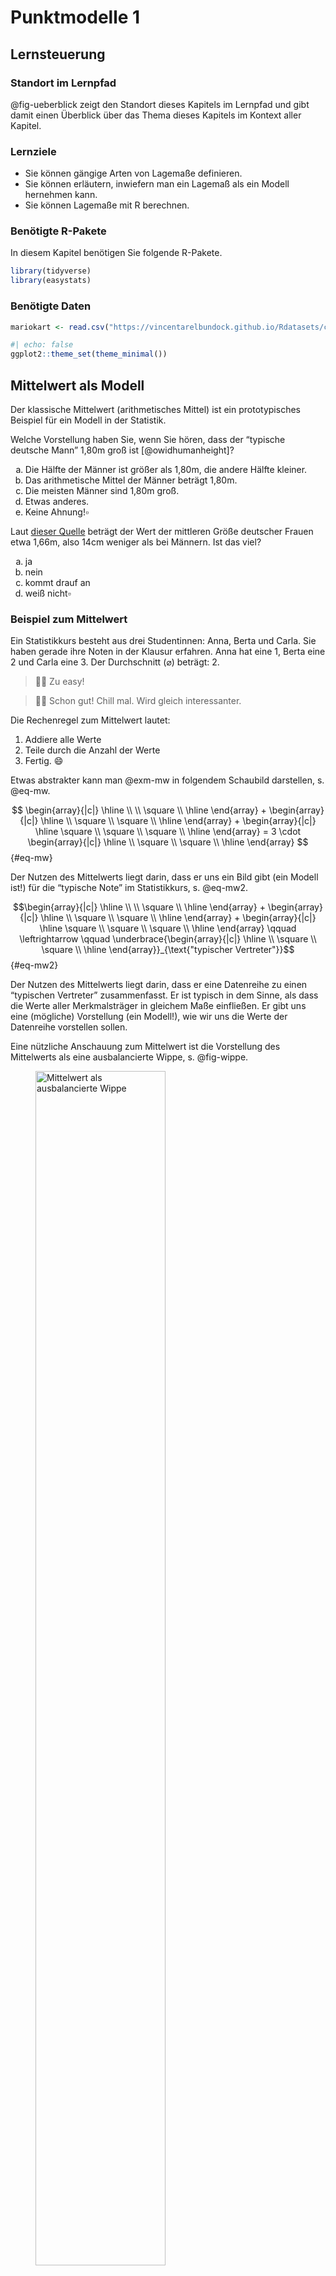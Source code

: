# Punktmodelle 1 {#sec-punktmodelle1}



## Lernsteuerung

### Standort im Lernpfad

@fig-ueberblick zeigt den Standort dieses Kapitels im Lernpfad und gibt damit einen Überblick über das Thema dieses Kapitels im Kontext aller Kapitel.




### Lernziele


- Sie können gängige Arten von Lagemaße definieren.
- Sie können erläutern, inwiefern man ein Lagemaß als ein Modell hernehmen kann.
- Sie können Lagemaße mit R berechnen.


### Benötigte R-Pakete

In diesem Kapitel benötigen Sie folgende R-Pakete.

```r
library(tidyverse)
library(easystats)
```


### Benötigte Daten

```r
mariokart <- read.csv("https://vincentarelbundock.github.io/Rdatasets/csv/openintro/mariokart.csv")
```





```r
#| echo: false
ggplot2::theme_set(theme_minimal())
```




## Mittelwert als Modell {#sec-mw}

Der klassische Mittelwert (arithmetisches Mittel) ist ein prototypisches Beispiel für ein Modell in der Statistik.


:::{#exr-mw-md-mod}
Welche Vorstellung haben Sie, wenn Sie hören, dass der "typische deutsche Mann" 1,80m groß ist [@owidhumanheight]?

a) Die Hälfte der Männer ist größer als 1,80m, die andere Hälfte kleiner.
b) Das arithmetische Mittel der Männer beträgt 1,80m.
c) Die meisten Männer sind 1,80m groß.
d) Etwas anderes.
e) Keine Ahnung!$\square$
:::

:::{#exr-mw2}
Laut [dieser Quelle](https://en.wikipedia.org/wiki/Average_human_height_by_country) beträgt der Wert der mittleren Größe deutscher Frauen etwa 1,66m, also 14cm weniger als bei Männern.
Ist das viel?

a) ja
b) nein
c) kommt drauf an
d) weiß nicht$\square$
:::




:::{#exm-mw}
### Beispiel zum Mittelwert

Ein Statistikkurs besteht aus drei Studentinnen: Anna, Berta und Carla.
Sie haben gerade ihre Noten in der Klausur erfahren. Anna hat eine 1, Berta eine 2 und Carla eine 3.
Der Durchschnitt ($\varnothing$) beträgt: 2.
:::

>   🧑‍🎓 Zu easy!

>   👨‍🏫 Schon gut! Chill mal. Wird gleich interessanter.


Die Rechenregel zum Mittelwert lautet:

1. Addiere alle Werte
2. Teile durch die Anzahl der Werte
3. Fertig. 😄




Etwas abstrakter kann man @exm-mw in folgendem Schaubild darstellen, s. @eq-mw.


$$
\begin{array}{|c|} \hline \\ \\ \square \\ \hline \end{array} + \begin{array}{|c|} \hline \\ \square \\ \square \\ \hline \end{array} + \begin{array}{|c|} \hline \square \\ \square \\ \square \\ \hline \end{array} = 3 \cdot \begin{array}{|c|} \hline \\ \square \\ \square \\ \hline \end{array}
$$ {#eq-mw}

Der Nutzen des Mittelwerts liegt darin, dass er uns ein Bild gibt (ein Modell ist!) für die "typische Note" im Statistikkurs, s. @eq-mw2.


$$\begin{array}{|c|} \hline \\ \\ \square \\ \hline \end{array} + \begin{array}{|c|} \hline \\ \square \\ \square \\ \hline \end{array} + \begin{array}{|c|} \hline \square \\ \square \\ \square \\ \hline \end{array} \qquad \leftrightarrow  \qquad \underbrace{\begin{array}{|c|} \hline \\ \square \\ \square \\ \hline \end{array}}_{\text{"typischer Vertreter"}}$$ {#eq-mw2}


:::{.callout-important}
Der Nutzen des Mittelwerts liegt darin, dass er eine Datenreihe zu einen "typischen Vertreter" zusammenfasst.
Er ist typisch in dem Sinne, als dass die Werte aller Merkmalsträger in gleichem Maße einfließen.
Er gibt uns eine (mögliche) Vorstellung (ein Modell!), wie wir uns die Werte der Datenreihe vorstellen sollen.
:::


Eine nützliche Anschauung zum Mittelwert ist die Vorstellung des Mittelwerts als eine ausbalancierte Wippe, s. @fig-wippe.

![Mittelwert als ausbalancierte Wippe](img/1280px-Seesaw_with_mean.svg.png){#fig-wippe width="70%"}

:::{.xsmall}
[Quelle: Von Maphry - Eigenes Werk, CC BY-SA 4.0]( https://commons.wikimedia.org/w/index.php?curid=79390659)
:::

In "Mathe-Sprech" bezeichnet man den Mittelwert häufig mit $\bar{x}$ und schreibt die Rechenregel so, s. @eq-mw-formel.


$$\bar {x} =\frac{1}{n} \sum_{i=1}^{n}{x_{i}}=\frac {x_{1}+x_{2}+\dotsb +x_{n}} {n}$$ {#eq-mw-formel}


:::{#def-mw}
### Mittelwert
Der Mittelwert von $X$, präziser: das arithmetische Mittel, ist definiert als die Summe der Elemente von $X$ geteilt durch deren Anzahl, $n$.\square$
:::

Da der Mittelwert eine zentrale Rolle spielt in der Statistik,
sollten wir ihn uns noch etwas genauer anschauen.
In s. @fig-mw1 sehen wir die Noten von (dieses Mal) vier Studentis.
Die gestrichelte horizontale Linie zeigt den Mittelwert der vier Noten.
Die schwarzen Punkte sind die Daten, in dem Fall die einzelnen Noten.
Die vertikalen Linien zeigen die Abweichungen der Noten zum Mittelwert.
Bezeichnen wir die Abweichung - auch als "Fehler", "Rest" oder "Residuum" bezeichnet - der $i$-ten Person mit $e_i$ (e wie "Fehler) und die $i$-te Note mit $x_i$, so können wir festhalten:

$$x_i = \bar{x} + e_i$$

Einfacher ausgedrückt:


$$\text{Daten} = \text{Modell} + \text{Rest}$$

Der Mittelwert ist hier unser Modell der Daten.
Wie gesagt: Ein Modell ist eine vereinfachte (zusammengefasste) Beschreibung einer Datenreihe.


Um Modelle darzustellen, wird in der Datenanalyse häufig folgende Art von Modellgleichung verwendet:


$$\hat{y} \sim m$$

Lies: "Der Modellwert $\hat{y}$ ist eine Funktion des Modells (m) ". 
Der Kringel "~"^[die sog. "Tilde"] soll also hier heißen "... ist eine Funktion von ...".

Mit $\hat{y}$ sind die vorhergesagten bzw. die zu erklärende Variable^[AV, Output-Variable, Zielvariable] gemeint.

Das "Dach"  über dem $y$ bedeutet "vorhergesager Y-Wert" oder "Y-Wert laut dem Modell".

Der tatsächliche, beobachtete Wert $y$ setzt sich zusammen aus dem Modellwert (m) plus einem Fehler (e wie error):

$$y = m + e$$

Anstelle von $m$ schreibt ma nauch $\hat{y}$ ("y-Dach"). \hat{y} bedeutet der "vorhergesagte y-Wert laut einem Modell".


In diesem Fall ist das Modell einfach gleich dem Mittelwert (und nicht irgendeiner Funktion des Mittelwerts), so dass wir schreiben können:


$$y = \bar{x} + e$$


Die Zielvariable $Y$ wird also durch ihren eigenen Mittelwert erklärt, außer gehen wir von einem Fehler $e$ in unseren Modellvorhersagen aus. Nobody is perfect.
In späteren Kapiteln werden wir andere Variablen heranziehen, um die Zielvariable zu erklären.
Würden wir z.B. sagen wollen, dass wir $Y$ als Funktion einer Variable $X$ erklären,
so würden wir schreiben:

$$\bar{y} \sim x$$
Da wir im Moment aber keine andere Variablen bemühen, um $Y$ zu erklären schreibt man auch:

$$\bar{y} \sim 1$$

Diese Schreibweise sieht verwirrend aus. 
Die $1$ soll aber einfach zeigen, dass wir keine andere Variable zur Erklärung von $Y$ verwenden, 
daher steht hier kein Buchstabe, sondern eine einfache $1$.


:::{#exm-noten}
### Noten, Mittelwert und Abweichung

Vier Studentis Anna, Berta, Carl, Dani haben ihre Statistik-Klausur zurückbekommen.
Die Noten sehen Sie in @fig-mw1.
Außerdem ist der Mittelwert (gestrichelte horizontale Linie) sowie die Abweichungen der einzelnen Noten vom Mittelwert eingezeichnet.$\square$
:::


Schauen Sie sich die Abweichungsbalken^[Residuen, Fehler; häufig mit $e$ wie *error* bezeichnet] in @fig-mw1 einmal genauer an.


```r
#| fig-cap: "Der Mittelwert als horizontale (gestrichelte) Linie. Die vertikalen Linien zeigen die Abweichungen der einzelnen Werte zum Mittelwert. Die Abweichungen summieren sich zu Null auf."
#| label: fig-mw1

d <- tibble::tribble(
  ~id, ~note, ~note_avg, ~delta, ~note2, ~note_avg2,
   1L,     2,     2.325, -0.325,  2.325,          2,
   2L,   2.7,     2.325,  0.375,    2.7,      2.325,
   3L,   3.1,     2.325,  0.775,    3.1,      2.325,
   4L,   1.5,     2.325, -0.825,  2.325,        1.5
  )


d <- d %>% 
  mutate(delta_abs = abs(delta),
         pos = ifelse(delta > 0, "positiv", "negativ"),
         delta_sq = delta^2)



d %>%
  ggplot(aes(x = id, 
             y = note)) +
  geom_hline(yintercept = mean(d$note), 
             linetype = "dashed") +
  geom_segment(aes(y = mean(d$note),
                   yend = note,
                   x = id,
                   xend = id,
                   linetype = pos)
               ) +
  geom_point(size = 5) + 
  labs(linetype = "Richtung der Abweichung") +
  theme(legend.position =  c(1, 1),
        legend.justification = c(1, 1)) +
  annotate(geom = "label",
           x = 0,
           hjust = 0,
           y = mean(d$note), 
           label = paste0("MW = ", round(mean(d$note), 2))) +
  scale_y_continuous(limits = c(1, 4)) +
  labs(x = "",
       y = "") +
  scale_x_continuous(breaks = 1:4) +
  theme(legend.position = "bottom") +
  theme_minimal() -> p_mean_deltas

p_mean_deltas
```



Jetzt stellen Sie sich vor, Sie würden die vom Mittelwert nach oben ragenden Balkenlängen aneinanderlegen.
Sehen Sie das vor Ihrem geistigen Auge? 
Jetzt legen Sie auch noch die Abweichungsbalken, die nach unten ragen aneinander, aneinander.
Wer viel Phantasie hat, erkennt (sieht) jetzt,
dass die Gesamtlänge der "Balken nach oben" identisch ist zur Gesamtlänge der nach "unten ragenden Balken", vgl. @fig-wippe.

Präziser ausgedrückt und ohne Ihre Phantasie zu strapazieren (@eq-summenull):

$$\sum_{i=1}^n (x_i-\bar{x})=\sum_{i=1}^n x_i - \sum_{i=1}^n \bar{x} = n\cdot \bar{x} - n\cdot \bar{x}=0$$ {#eq-summenull}

:::{.callout-note}
Die Summe der Abweichungen vom Mittelwert ist Null.
:::



:::{#exr-mw-wealth1}
Was schätzen Sie, wie hoch das mittlere Vermögen des Haushalte in Deutschland in etwa ist?^[Quelle:  [WSI](https://www.wsi.de/en/how-is-wealth-distributed-in-germany-14401.htm), Abruf 2023-04-19])

a) 50.000 Euro
b) 100.000 Euro
c) 150.000 Euro
d) 200.000 Euro
e) 250.000 Euro$\square$
:::



:::{#exm-md}
### Der reichste Mensch der Welt in Ihrem Hörsaal

Kommt der wertvollste Fußballspieler der Welt in Ihren Hörsaal, sagen wir, es ist Kylian Mbappé^[Quelle: https://www.transfermarkt.de/spieler-statistik/wertvollstespieler/marktwertetop, 2023-03-19].
Das Jahreseinkommen mit einem Jahreseinkommen von ca. 120 Millionen Euro^[Quelle: https://www.einkommenmagazin.de/kylian-mbappe-einkommen/, 2023-03-19].

>    🦹‍♂️ Hey Leute, wie geht's denn so! Wie viel Kohle verdient ihr eigentlich so?

>    🧑‍🎓 Äh, wir studieren und verdienen fast nix!

Die 100 Studis im Hörsaal schauen verdattert aus der Wäsche: Was ist das für eine komische Frage!?
Aber zumindest verteilt der Fußballspieler Autogramme.
:::


:::{#exr-elon}
### Mittleres Einkommen im Hörsaal, mit Kylian Mbappé

Schätzen Sie - im Kopf - das mittlere Vermögen im Hörsaal, gehen Sie davon aus,
dass alle der 100 Studentis jeweils 1000 Euro im Jahr verdienen.
:::



In R kann man das mittlere Einkommen (präziser: das arithmetische Mittel des Einkommenss) wie folgt berechnen.^[Die Details der Syntax, z.B. der Befehl `rep()` sind von geringer Bedeutung.]

```r
set.seed(42)  # Zufallszahlen festlegen, hier nicht so wichtig
einkommen_studis <- rep(x = 1000, times = 100)  # rep wie "repeat": wiederhole 1000 USD 100 Mal
einkommen <- c(einkommen_studis, 120*1e6)  # 100 Studis mit 1000E, 1 Mbappé mit 120 Mio
einkommen_mw <- mean(einkommen)
```


:::{.callout-note}
1 Million hat 6 Nuller hinter der führenden Eins,
das ist 1000 mal 1000.
Anders gesagt: 1 Million = $10^6 = 10^3 * 10^3$.
In Taschenrechner oder Computerschreibweise: 1 Mio = `1e6`,
das `1e6` ist zu lesen als "1 Mal 10 mit 6 im *E*xponenten".
:::

Der Mittelwert im Hörsaal beträgt also `r scales::label_comma()(einkommen_mw)` Euro.
Ist das ein gutes Modell für das "typische" Vermögen im Hörsaal?


### Der Mittelwert als lineares Modell

Man kann den Mittelwert als Gerade einzeichnen, s. @fig-mw2, bzw. als Gerade begreifen.
Insofern kann man vom Mittelwert auch als *lineares Modell* sprechen.

:::{#def-lm}
### Lineares Modell
Ein lineares Modell verwendet eine Gerade als Modell von Daten.$\square$
:::


```r
#| label: fig-mw2
#| fig-cap: Der mittlere Preis von Mariokart-Spielen als Gerade eingezeichnet
#| fig-subcap: 
#|   - "Mit Extremwerten"
#|   - "Ohne Extremwerte (<100 Euro)"
#| echo: false
#| layout-ncol: 2

ggplot(mariokart) +
  aes(x = X, y = total_pr) +
  geom_point(alpha = .7) +
  geom_hline(yintercept = mean(mariokart$total_pr),
             color = "red", size = 2) +
  labs(caption = paste0("MW: ", round(mean(mariokart$total_pr), 2)),
       x = "Nr. des Spiel") +
  scale_y_continuous(limits = c(0, 400))

mariokart2 <- 
mariokart %>% 
  filter(total_pr < 100)
  
ggplot(mariokart2) +
  aes(x = X, y = total_pr) +
  geom_point(alpha = .7) +
  geom_hline(yintercept = mean(mariokart2$total_pr),
             color = "red", size = 2) +
  labs(caption = paste0("MW: ", round(mean(mariokart2$total_pr), 2)),
       x = "Nr. des Spiel") +
  scale_y_continuous(limits = c(0, 400))


```


Ein lineares Modell kann man in R so berechnen:


```r
lm(einkommen ~ 1)  # lm wie "lineares Modell" oder engl. "linear modell"
```

Der Befehl gibt als *Koeffizient* einen Wert zurück und zwar den Mittelwert von `einkommen`, s. oben.
Dieser Wert wird als Achsenabschnitt (engl. *intercept*) bezeichnet,
das wird verständlich, wenn man z.B. in @fig-mw2 sieht, dass die Gerade genau an diesem Punkt die Y-Achse schneidet.

Die Syntax des Befehls `lm()` sieht etwas merkwürdig aus.
Ignorieren Sie das fürs Erste, wir besprechen das später (@sec-gerade1) ausführlich.


## Median als Modell {#sec-median}


>   🧑‍🎓 Hey, der Mittelwert ist doch Quatsch! Das ist gar kein typischer Wert für die Menschen im Hörsaal. Weder für den Mbappé, noch für uns Studis!

>   👨‍🏫 Ja, da habt ihr Recht.

>    ⚽   Die Welt  ist schon ungerecht! 


:::{.callout-important}
Bei (sehr) schiefen Verteilungen (s. @fig-mbappe) ist der Mittelwert (sehr) wenig aussagekräftig,
da er nicht mehr "typische" Werte für die Merkmalsträger beschreibt.
:::

@fig-mbappe stellt die Verteilung einer mit normal skalierter Achse und einmal mit logarithmischer X-Achse.
Die logarithmische X-Achse stellt den Unterschied von Mittelwert und Median deutlicher heraus als die "normale" (additive) Achse. 

```r
#| echo: false
#| fig-cap: "Die Einkommensverteilung im Hörsaal"
#| label: fig-mbappe
#| layout-ncol: 1
#| fig-asp: 0.5
#| fig-subcap: 
#|   - X-Achse in additiver Form
#|   - X-Achse in multiplikativer Form (logarithmische Darstellung)

d <-
  tibble(einkommen = einkommen,
         id = 1:length(einkommen))

p1 <- ggplot(d) +
  aes(x = einkommen) +
  geom_histogram() +
  theme_minimal() +
  geom_vline(xintercept = c(mean(einkommen)), color = "red") +
  geom_vline(xintercept = c(median(einkommen)), color = "blue") +
  annotate("label", x = median(einkommen), y = 100, label = "Median", color = "blue") +
  annotate("label", x = mean(einkommen), y = 0, label = "MW", color = "red") 

p1

p1 +
  scale_x_continuous(trans = "log10")
```


Der Mittelwert ist Hörsaal ist nicht typisch für die Menschen im Hörsaal:
Weder für Mbappé, noch für die Studis.
Genau genommen ist der Mittelwert in diesem Fall ziemlich nutzlos.


:::{.callout-important}
Der Mittelwert ist empfänglich für Extremwerte:
Gibt es einen extremen Wert in einer Datenreihe,
so spiegelt der Mittelwert stark diesen Wert wieder
und weniger die Mehrheit der gemäßigten Werte.
Man sagt, der Mittelwert ist nicht *robust* (gegenüber Extremwerten).
:::

:::{#exm-med}
### Das Median-Einkommen einiger Studentinnen
Fünf Studentinnen tauschen sich über ihr Einkommen aus, s. @fig-md1, links.
Es handelt sich um eine schiefe Verteilung.



```r
#| label: fig-md1
#| fig-cap: Das Median-Einkommen einiger Studentinnen sowie der Mittelwert (MW) ihres Einkommens
#| fig-subcap: 
#|   - "ID auf der X-Achse, Einkommen auf der Y-Achse"
#|   - "Einkommen auf der X-Achse, Häufigkeit auf der Y-Achse"
#| echo: false
#| layout-ncol: 1
#| fig-asp: 0.5 


d <-
  tibble(id = 1:5,
         name = c("Anna", "Berta", "Carla", "Dora", "Emma"),
         einkommen = c(1, 2, 3, 4, 100))

d %>% 
  ggplot(aes(x = id, y = einkommen)) +
  geom_vline(xintercept = 3, color = "red") +
  geom_col() +
  geom_label(aes(label = name)) +
  annotate("label", x = 3, y = 50, label = "Median") +
  theme_minimal()


d %>% 
  ggplot(aes(x = einkommen)) +
  geom_histogram(binwidth = 1, color = "white") +
  geom_vline(xintercept = median(d$einkommen), color = "red") +
  annotate("label", x = 3, y = 1, label = "Median", color = "red") +
  geom_vline(xintercept = mean(d$einkommen), color = "blue") +  
  annotate("label", x = 22, y = 1, label = "MW", color = "blue")   +
  theme_minimal()
```



Wir könnten jetzt behaupten, dass Carla das typische Einkommen (für diese Datenreihe) aufweist,
da es genauso viele Studentinnen gibt, die mehr verdienen, wie solche, die weniger verdienen.

$\square$

:::


:::{#def-median}
### Median
Merkmalsausprägung, die bei (aufsteigend) sortierten Beobachtungen in der Mitte liegt.
:::

Der Median ist robust (gegenüber) Extremwerten: Fügt man Extremwerte zu einer Verteilung hinzu, ändert sich der Median zumeist (deutlich) weniger als der Mittelwert.

@fig-median-human stellt den Median schematisch dar.




::: {#fig-median-human layout-ncol=5 width="1%" fig-align="bottom"}
![1,60m](img/Human_Silhouette.svg.png){width=0.1%}

![1,72m](img/Human_Silhouette.svg.png){width=0.13%}

![1,79m: Median!](img/human-red.png){width=0.15%}

![1,94](img/Human_Silhouette.svg.png){width=0.16%}

![2,12m](img/Human_Silhouette.svg.png){width=0.2%}

Der Median als der Wert des "mittleren" Objekts, wenn die Objekte aufsteigend sortiert sind.

:::


Bei geradem $n$ werden die beiden mittleren Werte betrachtet und das arithmetische Mittel aus diesen beiden Werten gebildet.


:::{#exm-med2}
Bei der Messreihe 1, 2, 3, 4, 5, 6, 8, 9 beträgt der Median 4.5.$\square$
:::



:::{#exr-md2}
### Emma wird reich
Durch ein geniales Patent wird Emma steinreich. Ihr Einkommen erhöht sich um das Hundertfache.
Wie verändert sich der Median?^[Er bleibt gleich, verändert sich also nicht.]$\square$
:::

Der Median ist *robust*, er verändert sich nicht oder kaum, wenn Extremwerte vorliegen.



:::{#exr-mw-md}

### Wer ist mehr "mittel"? Median oder Mittelwert?


>   🧑‍🎓 Das arithmetische Mittel sollte Mittelwert heißen, weil es die Mitte von zwei Messwerten widerspiegelt, also z.B. von 1 und 10 ist die Mitte 5,5 - also genau beim Mittelwert!

>   👩‍🎓 Moment! Der Median zeigt den mittleren Messert! Links und rechts sind gleich viele Messwerte, wenn man die Werte der Größe nach sortiert. Also liegt der Median genau in der Mitte!

Nehmen Sie Stellung zu dieser Diskussion!$\square$
:::


:::{#exm-md3}

### Ein "mittlerer" Preis für Mariokart

Der Mittelwert (das arithmetische Mittel) und der Median für das Start-Gebot (`start_pr)` von Mariokart-Spielen sind nicht gleich, der Mittelwert ist höher als der Median.

```r
mariokart <- read.csv("https://vincentarelbundock.github.io/Rdatasets/csv/openintro/mariokart.csv")

mariokart %>% 
  summarise(price_mw = mean(start_pr),
            price_md = median(start_pr))
```

Wie man sieht, ist der Mittelwert größer als der Median, s. @fig-mario-md


```r
#| echo: false
#| fig-cap: "Das Start-Gebot bei Mariokart-Spielen ist schief verteilt: Median und Mittelwert sind unterschiedlich"
#| label: fig-mario-md
mariokart %>% 
  select(start_pr) %>% 
  ggplot(aes(x = start_pr)) +
  geom_histogram() +
  geom_vline(xintercept = 1, color = "red") +
  annotate("label", x = 1, y = 0.1, label = "Md: 1", color = "red") +
  geom_vline(xintercept = 8.7, color = "blue") +
  annotate("label", x = 8.7, y = 0.1, label = "MW: 8.7", color = "blue") +
  theme_minimal()

```


:::


:::{.callout-note}
Klaffen Mittelwert und Median auseinander, so liegt eine schiefe Verteilung vor.
Ist der Mittelwert größer als der Median, so nennt man die Verteilung rechtsschief.
Bei schiefen Verteilungen ist der Median dem Mittelwert als Modell für den "typischen Wert" vorzuziehen.
:::



:::{#exr-mw-wealthmd}
Was schätzen Sie, wie hoch das *mediane* Vermögen des Haushalte in Deutschland in etwa ist?^[Quelle:  [WSI](https://www.wsi.de/en/how-is-wealth-distributed-in-germany-14401.htm), Abruf 2023-04-19])

a) 50.000 Euro
b) 100.000 Euro
c) 150.000 Euro
d) 200.000 Euro
e) 250.000 Euro$\square$
:::


:::{#exr-mw-wealthmd}
Was schätzen Sie, wie groß der *Unterschied* zwischen medianem und mittlerem (arithm. Mittel) des Jahreseinkommen deutscher Haushalte ungefähr ist?^[Quelle:  [Wikipedia](https://de.wikipedia.org/wiki/Einkommensverteilung_in_Deutschland), Abruf 2023-04-19, der Unterschied beträgt knapp 3000 Euro laut der Quelle])

a) 1.000 Euro
b) 2.000 Euro
c) 3.000 Euro
d) 4.000 Euro
e) 5.000 Euro$\square$
:::



## Quartile


Der Median teilt eine Verteilung in eine untere und ein obere Hälfte.
Er markiert sozusagen eine "50-Prozent-Marke" (der aufsteigend sortierten Beobachtungen).
Betrachten wir einmal nur alle Spiele, die für weniger als 100 Euro verkauft wurden (`total_pr`, finales Verkaufsgebot), 
s. @fig-mario-qs.
50% aller Spiele wurden für weniger als ca. 46 Euro verkauft;
50% aller Spiele für mehr als 46 Euro.

Jetzt könnten wir nur die günstigere Hälfte betrachten und wieder nach dem Median fragen.
Dieser "Median der günstigeren Hälfte" grenzt damit das insgesamt günstigste Viertel vom Rest der Verkaufsgebote ab.
In unserem Datensatz liegt dieser Wert bei ca. 41 Euro.
Entsprechend kann man nach dem Wert fragen, der das oberste Viertel 
vom Rest der Verkaufsgebote abtrennt.
Dieser Wert liegt bei ca. 54 Euro.


:::{#def-quartile}

### Quartile

Sortiert man die Daten aufsteigend, so nennt man den Wert,
der das Viertel mit den kleisten Wert vom Rest der Daten trennt das *erste Quartil* (Q1, 25%).
Den Median nennt man das *zweite Quartil* (Q2, 50%).
Entsprechend heißt der Wert, der die drei Viertel kleinsten Werte vom oberen Viertel abtrennt, das *dritte Quartil* (Q3, 75%).$\square$
:::

:::{#exm-mario-qs}

### Quartile des Verkaufsgebot

@fig-mario-qs zeigt die Quartile für das Verkaufsgebot.$\square$
:::




Jetzt könnte man sagen, hey, warum nur in 25%-Stücke die Verteilung aufteilen?
Warum nicht in 10%-Schritten? Oder in 1%-Schritten oder in sonstigen Schnitten?
Wo die Quartile in 25%-Schritten aufteilen, teilt in *Quantil* in $p$-Prozent-Schritten auf.


:::{#def-quantile}
### Quantile
Ein p-Quantil ist der Wert, der von $p$ Prozent der Werte nicht überschritten wird.$\square$
:::


```r
#| echo: false
#| label: fig-mario-qs
#| fig-cap: Q1, Q2 und Q3 für das Schlussgebot (nur Spiele für weniger als 100 Euro)
mario_quantile <- 
mariokart %>% 
  filter(total_pr < 100) %>% 
  summarise(q25 = quantile(total_pr, .25),
            q50 = quantile(total_pr, .50),
            q75 = quantile(total_pr, .75))

mario_quantile <- 
  mariokart %>% 
  filter(total_pr < 100) %>% 
  reframe(qs = quantile(total_pr, c(.25, .5, .75)))

mariokart %>% 
  filter(total_pr < 100) %>%  
  ggplot(aes(x = total_pr)) +
  geom_histogram() +
  geom_vline(xintercept = mario_quantile$qs) +
  annotate("label", x =  mario_quantile$qs, y = 0, label =  mario_quantile$qs)
```


Quantile kann man in R so berechnen:

```r
#| eval: false
mario_quantile <- 
mariokart %>% 
  filter(total_pr < 100) %>% 
  summarise(q25 = quantile(total_pr, .25),
            q50 = quantile(total_pr, .50),
            q75 = quantile(total_pr, .75))
```


## Lagemaße {#sec-lage}

>    🧑‍🎓 Was ist der Oberbegriff für Median, Mittelwert und so weiter?

>    👩‍🏫 Gute Frage! Wie würden Sie ihn nennen?



:::{#def-lage}

### Lagemaß
Ein Lagemaß oder *Maß der zentralen Tendenz* gibt einen Vorschlag, welchen Wert wir als typisch, normal, zu erwarten, repräsentativ oder mittel ansehen sollten.$\square$
:::

Typische Lagemaße:

- Mittelwert (arithmetisches Mittel)
- Median
- Quartile
- Quantile
- Minimum (kleinester Wert)
- Maximum (größter Wert)
- Modus (häufigster Wert)


```r
mariokart_lagemaße_total_pr <-
  mariokart %>% 
  summarise(mw = mean(total_pr),
            md = median(total_pr),
            q1 = quantile(total_pr, .25),
            q2 = quantile(total_pr, .5),
            q3 = quantile(total_pr, .75),
            min = min(total_pr),
            max = max(total_pr))
mariokart_lagemaße_total_pr
```


### Gruppierte Lagemaße

Häufig möchte man Statistiken wie Lagemaße für mehrere Teilgruppen - z.B. Mittlere Körpergröße von Frauen vs. Mittlere Körpergröße von Männer - berechnen und dann vergleichen.
Die dahinter stehende *Forschungsfrage* könnte lauten:


>    Unterscheidet sich die mittlere Körpergröße von Frauen und Männern?

Oder vielleicht:

>    Hat das Geschlecht einen Einfluss auf die Körpergröße?


Anders ausgedrückt:


>    Körpergröße $y$ ist eine Funktion des Geschlechts $G$.


Die *Modellformel* könnte also lauten:

$$y \sim G$$

Gruppierte Lagemaße lassen sich in R z.B. so berechnen:


```r
mariokart_lagemaße_gruppiert <-
  mariokart %>% 
  group_by(wheels) %>%  # neue Zeile, der Rest ist gleich!
  summarise(mw = mean(total_pr))

mariokart_lagemaße_gruppiert
```


@fig-mw2 zeigt ein Beispiel für ungruppierte (links) bzw. gruppierte (rechts) Mittelwerte.
Wie man in dem Diagramm sieht, kann das *Residuum kleiner* werden bei einer Gruppierung (im Vergleich zu einem ungruppierten, "globalen" Mittelwert).





:::{#def-punktmodell}
### Punktmodell
Ein Modell, welches für alle Beobachtungen ein und denselben Wert annimmt (vorhersagt),
heißt ein *Punktmodell*. 
Anders gesagt fasst ein Punktmodell eine Wertereihe (häufig ist das eine Tabellenspalte) zu einer einzelnen Zahl zusammen, einem "Punkt" in diesem Sinne, s. @eq-desk.$\square$
:::

$$\begin{array}{|c|} \hline \\ \hline \\\\\\ \hline \end{array} \qquad \rightarrow \qquad \begin{array}{|c|} \hline \\ \hline  \hline \end{array}$$ {#eq-desk}

Mittelwert, Median und Quartile sind Beispiele für Punktmodelle:
Sie fassen eine Verteilung zu einem einzelnen Wert zusammen und geben uns ein "Bild" der Daten, machen Sie uns verständlich - sie sind uns ein Modell.


## Wie man mit Statistik lügt

Mit Statistik kann man vortrefflich lügen, heißt es. Woran liegt das? Der Grund ist, dass die Statistik Freiheitsgrade lässt: Es gibt nicht nur einen richtigen Weg, um eine statistische Analyse durchzuführen. Viele Wege führen nach Rom. 



Um Manipulationsversuche abzuwehren oder einfache Fehler und Unschärfen ohne böse Abwehr aufzudecken, gibt es ein probates Gegenmittel: *Transparenz*.

::::{#callout-important}
Stellen Sie hohe Anforderung an die Transparenz einer statistischen Analyse. Nur durch Nachprüfbarkeit können Sie sich von der Stichhaltigkeit der Ergebnisse und deren Interpretation überzeugen.
:::

Hier ist eine (nicht abschließende!) Checkliste, was Sie nachprüfen sollten, um die Belastbarkeit einer Analyse sicherzustellen [@simmons_false-positive_2011, @wicherts_degrees_2016-1]:

```r
#| echo: false
checkliste <- tibble::tribble(
  ~V1,                                                                                       ~V2,
   1L,       "Wurde die Art und die Zeitdauer der Datenerhebung vorab festgelegt und berichtet?",
   2L,            "Wurden ausreichend Daten gesammelt (z.B. mind. 20 Beobachtungen pro Gruppe)?",
   3L,                                           "Wurden alle untersuchten Variablen berichtet?",
   4L,                                    "Wurden alle durchgeführten Interventionen berichtet?",
   5L, "Wurden Daten aus der Analyse entfernt? Wenn ja, gibt es eine (stichhaltige) Begründung?"
  )

checkliste
```



## Fazit

:::{#exm-survival1}
### Survival-Tipp

Eine Studentin aus dem dem Bachelorstudiengang "Angewandte Medien- und Wirtschaftspsychologie" mit Schwerpunkt *Data Science* berichtet ihre "Survival-Tipps" für Statistik.

1. Wenn man mal nicht weiterkommt hilft es auch mal ein paar Tage Abstand von R und Statistik zu nehmen. 
2. Sich während des Semesters neue Begriffe und ihre Erklärung zusammenschreiben.
3. Mit KommilitonInnen austauschen oder in höheren Semestern nach Tipps fragen.$\square$
:::


>    👩‍🎓 Irgendwie kann ich mir R-Code so schlecht merken.

>    👩‍🏫 Frag doch mal ChatGPT, da bekommt man auch R-Code ausgegegeben.


<!-- TODO Literatur pro Kapitel hinzufügen. -->




## Aufgaben

Ein Teil der Aufgaben kann Stoff beinhalten,
den Sie noch nicht kennen, aber später kennenlernen.
Ignorieren Sie daher Aufgaben(teile) mit (noch) unbekannte Stoff.


1. [Kennwert-robust](https://datenwerk.netlify.app/posts/kennwert-robust/kennwert-robust)
1. [mw-berechnen](https://datenwerk.netlify.app/posts/mw-berechnen/mw-berechnen.html)
1. [mariokart-max2](https://datenwerk.netlify.app/posts/mariokart-max2/mariokart-max2.html)
1. [nasa01](https://datenwerk.netlify.app/posts/nasa01/nasa01.html)
1. [nasa02](https://datenwerk.netlify.app/posts/nasa02/nasa02.html)
1. [mariokart-mean1](https://datenwerk.netlify.app/posts/mariokart-mean1/mariokart-mean1.html)
1. [wrangle10](https://datenwerk.netlify.app/posts/wrangle10/wrangle10.html)
1. [summarise01](https://datenwerk.netlify.app/posts/summarise01/summarise01.html)
1. [mariokart-max1](https://datenwerk.netlify.app/posts/mariokart-max1/mariokart-max1.html)
1. [Schiefe1](https://datenwerk.netlify.app/posts/schiefe1/schiefe1)
1. [mariokart-mean2](https://datenwerk.netlify.app/posts/mariokart-mean2/mariokart-mean2.html)
1. [summarise03](https://datenwerk.netlify.app/posts/summarise03/summarise03.html)
1. [mariokart-mean4](https://datenwerk.netlify.app/posts/mariokart-mean4/mariokart-mean4.html)
1. [mariokart-mean3](https://datenwerk.netlify.app/posts/mariokart-mean3/mariokart-mean3.html)
1. [summarise02](https://datenwerk.netlify.app/posts/summarise02/summarise02.html)


Schauen Sie sich auch mal auf [Datenwerk](https://datenwerk.netlify.app/) die Aufgaben zu z.B. dem Tag [EDA](https://datenwerk.netlify.app/#category=eda) an.


## Literatur


